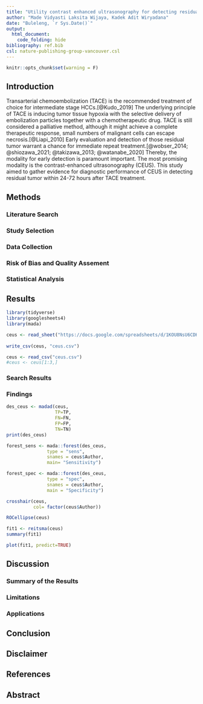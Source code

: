```yaml
---
title: "Utility contrast enhanced ultrasonography for detecting residual liver tumor early after transarterial chemoembolization: A diagnostic metanalysis"
author: "Made Vidyasti Laksita Wijaya, Kadek Adit Wiryadana"
date: "Buleleng, `r Sys.Date()`"
output: 
  html_document:
    code_folding: hide
bibliography: ref.bib
csl: nature-publishing-group-vancouver.csl
---
```


```r
knitr::opts_chunk$set(warning = F)
```

## Introduction

Transarterial chemoembolization (TACE) is the recommended treatment of choice for intermediate stage HCCs.[@Kudo_2019] The underlying principle of TACE is inducing tumor tissue hypoxia with the selective delivery of embolization particles together with a chemotherapeutic drug. TACE is still considered a palliative method, although it might achieve a complete therapeutic response, small numbers of malignant cells can escape necrosis.[@Liapi_2010] Early evaluation and detection of those residual tumor warrant a chance for immediate repeat treatment.[@wobser_2014; @shiozawa_2021; @takizawa_2013; @watanabe_2020] Thereby, the modality for early detection is paramount important. The most promising modality is the contrast-enhanced ultrasonography (CEUS). This study aimed to gather evidence for diagnostic performance of CEUS in detecting residual tumor within 24-72 hours after TACE treatment.

## Methods
### Literature Search
### Study Selection
### Data Collection
### Risk of Bias and Quality Assement
### Statistical Analysis

## Results

```r
library(tidyverse)
library(googlesheets4)
library(mada)
```

```r
ceus <- read_sheet("https://docs.google.com/spreadsheets/d/1KOU8NsU6CDHBgILqSRq5UJEILpI68aSKXwZbCBfQPkc/edit#gid=1923082983", sheet = 1)
 
write_csv(ceus, "ceus.csv")
```

```r
ceus <- read_csv("ceus.csv")
#ceus <- ceus[1:3,]
```


### Search Results

### Findings

```r
des_ceus <- madad(ceus,
                  TP=TP,
                  FN=FN,
                  FP=FP,
                  TN=TN)
print(des_ceus)
```

```r
forest_sens <- mada::forest(des_ceus, 
               type = "sens",
               snames = ceus$Author,
               main= "Sensitivity")

```

```r
forest_spec <- mada::forest(des_ceus,
               type = "spec",
               snames = ceus$Author,
               main = "Specificity")
```

```r
crosshair(ceus, 
          col= factor(ceus$Author))
```

```r
ROCellipse(ceus)
```

```r
fit1 <- reitsma(ceus)
summary(fit1)

plot(fit1, predict=TRUE)
```


## Discussion

### Summary of the Results
### Limitations
### Applications

## Conclusion

## Disclaimer

## References

<div id="refs"></div>


## Abstract